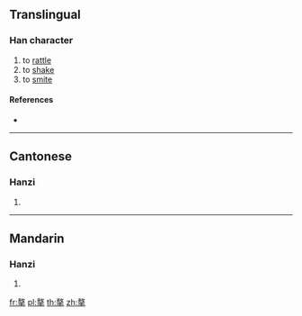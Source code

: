 ==Translingual==

===Han character===
{{Han char|rn=64|rad=手|as=11|sn=15|four=58502|canj=GKQ|ids=⿱敖手}}

# to [[rattle]]
# to [[shake]]
# to [[smite]]

====References====
* {{Han ref|kx=0451.120|dkj=12626|dj=0801.220|hdz=31927.020|uh=646E|ud=25710|bh=E5AD|bd=58797}}

----

==Cantonese==

===Hanzi===
{{yue-hanzi|jyut=[[ngou4]]|y=ngou4}}

# {{defn|lang=yue|sort=手11}}

----

==Mandarin==

===Hanzi===
{{cmn-hanzi|pin=[[áo]] ([[ao2]]), [[zhàn]] ([[zhan4]])|wg=ao<sup>2</sup>, chan<sup>4</sup>}}

# {{defn|lang=cmn|sort=手11}}

[[fr:摮]]
[[pl:摮]]
[[th:摮]]
[[zh:摮]]